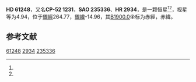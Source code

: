 {{Starbox begin
| name = HD 61248
}}
{{Starbox observe
| epoch = [[J2000.0|J2000.0]]
| constell = {{星座名待查}}<ref name=SIMBAD>{{cite web
 | url=http://simbad.u-strasbg.fr/simbad/sim-id?Ident=HR+2934
 | title =Pulsating variable Star
 | publisher=Centre de Données astronomiques de Strasbourg
 | work=SIMBAD
 | accessdate=2012-07-13}}</ref><ref name=DATA>{{cite web
 | url=http://vizier.u-strasbg.fr/viz-bin/VizieR-5?-out.add=.&-source=5050&-corr=PK=HR&-out.max=9999&HR=2934
 | title=VizieR Detailed Page
 | accessdate=2012-07-13
 | archive-date=2019-02-16
 | archive-url=https://web.archive.org/web/20190216115033/http://vizier.u-strasbg.fr/viz-bin/VizieR-5?-out.add=.&-source=5050&-corr=PK=HR&-out.max=9999&HR=2934
 | dead-url=no
 }}</ref>
| 星官 = 
| ra = {{RA|7|35|39.7}}<ref name=SIMBAD /><ref name=DATA />
| dec = {{DEC|-52|32|2}}<ref name=SIMBAD /><ref name=DATA />
| appmag_v = 4.94<ref name=SIMBAD /><ref name=DATA />
}}
{{Starbox character
| class = K3III<ref name=SIMBAD /><ref name=DATA />
| b-v = 1.4<ref name=SIMBAD /><ref name=DATA />
| u-b = 1.63<ref name=SIMBAD /><ref name=DATA />
| r-i = 0.73<ref name=SIMBAD /><ref name=DATA />
| variable = 
}}
{{Starbox astrometry
| radial_v = 1.63
| prop_mo_ra = 62
| parallax = 0.012
| p_error = 
}}
{{Starbox catalog
| names =CP-52 1231，[[SAO星表|SAO]] 235336，[[HD星表|HD]] 61248，[[HR星表|HR]] 2934}}
{{Starbox reference |Simbad=HR+2934}}
{{Starbox end}}

'''HD 61248'''，又名'''CP-52 1231'''，'''SAO 235336'''、'''HR 2934'''，是一颗恒星<ref name=SIMBAD /><ref name=DATA />，视星等为4.94，位于[[銀道座標系|銀經]]264.77，[[銀道座標系|銀緯]]-14.96，其[[B1900.0|B1900.0]]坐标为赤經{{RA|7|33|11.3}}，赤緯{{DEC|-52|-14.96|38}}。

== 参考文献 ==
{{reflist}}

{{star-stub}}

[[Category:HD和HDE天體|61248]]
[[Category:HR天體|2934]]
[[Category:SAO天體|235336]]